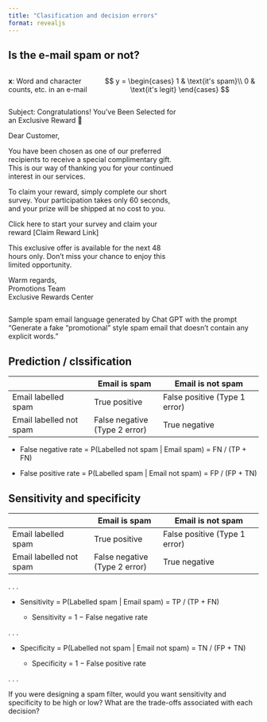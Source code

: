 ```yaml
---
title: "Clasification and decision errors"
format: revealjs
---
```


## Is the e-mail spam or not? {.smaller}

::: {.columns}
::: {.column width="20%"}

$\mathbf{x}$: Word and character counts, etc. in an e-mail

:::
::: {.column width="50%"}

$$
y
= 
\begin{cases}
1 & \text{it's spam}\\
0 & \text{it's legit}
\end{cases}
$$

:::
:::

::: {.columns}
::: {.column width=70%}
::: email
Subject: Congratulations! You’ve Been Selected for an Exclusive Reward 🎁

Dear Customer,

You have been chosen as one of our preferred recipients to receive a special complimentary gift. This is our way of thanking you for your continued interest in our services.

To claim your reward, simply complete our short survey. Your participation takes only 60 seconds, and your prize will be shipped at no cost to you.

Click here to start your survey and claim your reward
[Claim Reward Link]

This exclusive offer is available for the next 48 hours only. Don’t miss your chance to enjoy this limited opportunity.

Warm regards,  
Promotions Team  
Exclusive Rewards Center
:::
:::
::: {.column width=30%}
:::
:::

::: aside
Sample spam email language generated by Chat GPT with the prompt "Generate a fake “promotional” style spam email that doesn't contain any explicit words."
:::

## Prediction / clssification

|                         | Email is spam       | Email is not spam            |
|-------------------------|---------------------|------------------------------|
| Email labelled spam     | [True positive]{.fragment fragment-index=1}      | [False positive (Type 1 error)]{.fragment fragment-index=3}|
| Email labelled not spam | [False negative (Type 2 error)]{.fragment fragment-index=4} | [True negative]{.fragment fragment-index=2}            |


::: incremental
- False negative rate = P(Labelled not spam | Email spam) = FN / (TP + FN)

- False positive rate = P(Labelled spam | Email not spam) = FP / (FP + TN)
:::

## Sensitivity and specificity

|                         | Email is spam       | Email is not spam            |
|-------------------------|---------------------|------------------------------|
| Email labelled spam     | True positive       | False positive (Type 1 error)|
| Email labelled not spam | False negative (Type 2 error)| True negative          |

. . .

- Sensitivity = P(Labelled spam | Email spam) = TP / (TP + FN)

  - Sensitivity = 1 − False negative rate

. . .

- Specificity = P(Labelled not spam | Email not spam) = TN / (FP + TN)

  - Specificity = 1 − False positive rate

. . .

::: task 
If you were designing a spam filter, would you want sensitivity and specificity to be high or low? What are the trade-offs associated with each decision?
:::
